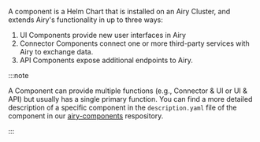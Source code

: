 A component is a Helm Chart that is installed on an Airy Cluster, and extends Airy's functionality in up to three ways:

1. UI Components provide new user interfaces in Airy
2. Connector Components connect one or more third-party services with Airy to exchange data. 
3. API Components expose additional endpoints to Airy.

:::note

A Component can provide multiple functions (e.g., Connector & UI or UI & API) but usually has a single primary function. You can find a more detailed description of a specific component in the `description.yaml` file of the component in our [airy-components](https://github.com/airyhq/airy-components) respository.

:::
